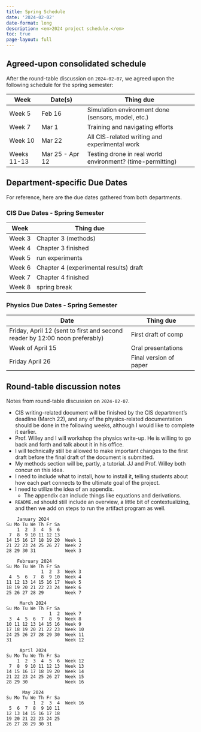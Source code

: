 ```yaml
---
title: Spring Schedule
date: '2024-02-02'
date-format: long
description: <em>2024 project schedule.</em>
toc: true
page-layout: full
---
```


## Agreed-upon consolidated schedule

After the round-table discussion on `2024-02-07`, we agreed upon the following
schedule for the spring semester:

Week        | Date(s)         | Thing due
------------|-----------------|-----------------------------------------
Week 5      | Feb 16          | Simulation environment done (sensors, model, etc.)
Week 7      | Mar 1           | Training and navigating efforts
Week 10     | Mar 22          | All CIS-related writing and experimental work
Weeks 11-13 | Mar 25 - Apr 12 | Testing drone in real world environment? (time-permitting)

## Department-specific Due Dates

For reference, here are the due dates gathered from both departments.

### CIS Due Dates - Spring Semester

Week   | Thing due
-------|-----------------------------------------
Week 3 | Chapter 3 (methods)
Week 4 | Chapter 3 finished
Week 5 | run experiments
Week 6 | Chapter 4 (experimental results) draft
Week 7 | Chapter 4 finished
Week 8 | spring break

### Physics Due Dates - Spring Semester

Date                                                                        | Thing due
----------------------------------------------------------------------------|-----------------------------------------
Friday, April 12 (sent to first and second reader by 12:00 noon preferably) | First draft of comp
Week of April 15                                                            | Oral presentations
Friday April 26                                                             | Final version of paper

## Round-table discussion notes

Notes from round-table discussion on `2024-02-07`.

- CIS writing-related document will be finished by the CIS department's deadline
  (March 22), and any of the physics-related documentation should be done in the
  following weeks, although I would like to complete it earlier.
- Prof. Willey and I will workshop the physics write-up. He is willing to go
  back and forth and talk about it in his office.
- I will technically still be allowed to make important changes to the first
  draft before the final draft of the document is submitted.
- My methods section will be, partly, a tutorial. JJ and Prof. Willey both
  concur on this idea.
 - I need to include what to install, how to install it, telling students about
   how each part connects to the ultimate goal of the project.
- I need to utilize the idea of an appendix.
  - The appendix can include things like equations and derivations.
- `README.md` should still include an overview, a little bit of contextualizing,
  and then we add on steps to run the artifact program as well.

```text
    January 2024     
Su Mo Tu We Th Fr Sa 
    1  2  3  4  5  6 
 7  8  9 10 11 12 13 
14 15 16 17 18 19 20  Week 1
21 22 23 24 25 26 27  Week 2
28 29 30 31           Week 3

    February 2024   
Su Mo Tu We Th Fr Sa
             1  2  3  Week 3
 4  5  6  7  8  9 10  Week 4
11 12 13 14 15 16 17  Week 5
18 19 20 21 22 23 24  Week 6
25 26 27 28 29        Week 7

     March 2024
Su Mo Tu We Th Fr Sa
                1  2  Week 7
 3  4  5  6  7  8  9  Week 8
10 11 12 13 14 15 16  Week 9
17 18 19 20 21 22 23  Week 10
24 25 26 27 28 29 30  Week 11
31                    Week 12

     April 2024     
Su Mo Tu We Th Fr Sa
    1  2  3  4  5  6  Week 12
 7  8  9 10 11 12 13  Week 13
14 15 16 17 18 19 20  Week 14
21 22 23 24 25 26 27  Week 15
28 29 30              Week 16

      May 2024      
Su Mo Tu We Th Fr Sa
          1  2  3  4  Week 16
 5  6  7  8  9 10 11
12 13 14 15 16 17 18
19 20 21 22 23 24 25
26 27 28 29 30 31
```
